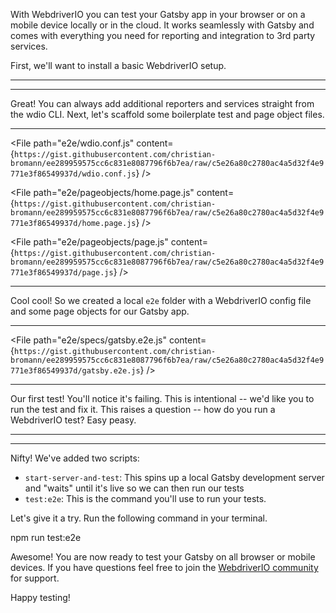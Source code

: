 With WebdriverIO you can test your Gatsby app in your browser or on a mobile device locally or in the cloud. It works seamlessly with Gatsby and comes with everything you need for reporting and integration to 3rd party services.

First, we'll want to install a basic WebdriverIO setup.

---

<NPMPackage name="webdriverio" dependencyType="development" />
<NPMPackage name="@wdio/cli" dependencyType="development" />
<NPMPackage name="@wdio/sync" dependencyType="development" />
<NPMPackage name="@wdio/mocha-framework" dependencyType="development" />
<NPMPackage name="@wdio/local-runner" dependencyType="development" />
<NPMPackage name="@wdio/spec-reporter" dependencyType="development" />
<NPMPackage name="wdio-chromedriver-service" dependencyType="development" />
<NPMPackage name="chromedriver" dependencyType="development" />
<NPMPackage name="start-server-and-test" dependencyType="development" />

---

Great! You can always add additional reporters and services straight from the wdio CLI. Next, let's scaffold some boilerplate test and page object files.

---

<File
 path="e2e/wdio.conf.js"
 content={`https://gist.githubusercontent.com/christian-bromann/ee289959575cc6c831e8087796f6b7ea/raw/c5e26a80c2780ac4a5d32f4e9771e3f86549937d/wdio.conf.js`}
/>

<File
 path="e2e/pageobjects/home.page.js"
 content={`https://gist.githubusercontent.com/christian-bromann/ee289959575cc6c831e8087796f6b7ea/raw/c5e26a80c2780ac4a5d32f4e9771e3f86549937d/home.page.js`}
/>

<File
 path="e2e/pageobjects/page.js"
 content={`https://gist.githubusercontent.com/christian-bromann/ee289959575cc6c831e8087796f6b7ea/raw/c5e26a80c2780ac4a5d32f4e9771e3f86549937d/page.js`}
/>

---

Cool cool! So we created a local `e2e` folder with a WebdriverIO config file and some page objects for our Gatsby app.

---

<File
 path="e2e/specs/gatsby.e2e.js"
 content={`https://gist.githubusercontent.com/christian-bromann/ee289959575cc6c831e8087796f6b7ea/raw/c5e26a80c2780ac4a5d32f4e9771e3f86549937d/gatsby.e2e.js`}
/>

---

Our first test! You'll notice it's failing. This is intentional -- we'd like you to run the test and fix it. This raises a question -- how do you run a WebdriverIO test? Easy peasy.

---

<NPMScript
  name="develop"
  command="gatsby develop"
/>

<NPMScript
  name="wdio:run"
  command="wdio run ./e2e/wdio.conf.js"
/>

<NPMScript
  name="test:e2e"
  command="start-server-and-test develop http://localhost:8000 wdio:run"
/>

---

Nifty! We've added two scripts:

- `start-server-and-test`: This spins up a local Gatsby development server and "waits" until it's live so we can then run our tests
- `test:e2e`: This is the command you'll use to run your tests.

Let's give it a try. Run the following command in your terminal.

npm run test:e2e

Awesome! You are now ready to test your Gatsby on all browser or mobile devices.
If you have questions feel free to join the [WebdriverIO community](https://gitter.im/webdriverio/webdriverio) for support.

Happy testing!
